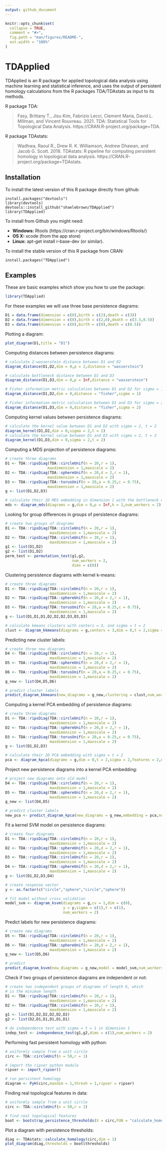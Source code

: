 ```yaml
---
output: github_document
---
```


<!-- README.md is generated from README.Rmd. Please edit that file -->

```r
knitr::opts_chunk$set(
  collapse = TRUE,
  comment = "#>",
  fig.path = "man/figures/README-",
  out.width = "100%"
)
```

# TDApplied

<!-- badges: start -->
<!-- badges: end -->

TDApplied is an R package for applied topological data analysis using machine learning and statistical inference, and uses the output of persistent homology calculations from the R packages TDA/TDAstats as input to its methods.

R package TDA:

> Fasy, Brittany T., Jisu Kim, Fabrizio Lecci, Clement Maria, David L. Millman, and Vincent Rouvreau. 2021. TDA: Statistical Tools for Topological Data Analysis. https://CRAN.R-project.org/package=TDA.

R package TDAstats:

> Wadhwa, Raoul R., Drew R. K. Williamson, Andrew Dhawan, and Jacob G. Scott. 2018. TDAstats: R pipeline for computing persistent homology in topological data analysis. https://CRAN.R-project.org/package=TDAstats.

## Installation

To install the latest version of this R package directly from github:

    install.packages("devtools")
    library(devtools)
    devtools::install_github("shaelebrown/TDApplied")
    library(TDApplied)

To install from Github you might need: 

- **Windows:** Rtools (https://cran.r-project.org/bin/windows/Rtools/)
- **OS X:** xcode (from the app store)
- **Linux:** apt-get install r-base-dev (or similar).

To install the stable version of this R package from CRAN:

    install.packages("TDApplied")

## Examples

These are basic examples which show you how to use the package:

```r
library(TDApplied)
```

For these examples we will use three base persistence diagrams:

```r
D1 = data.frame(dimension = c(0),birth = c(2),death = c(3))
D2 = data.frame(dimension = c(0),birth = c(2,0),death = c(3.3,0.5))
D3 = data.frame(dimension = c(0),birth = c(0),death = c(0.5))
```

Plotting a diagram:

```r
plot_diagram(D1,title = "D1")
```

Computing distances between persistence diagrams:

```r
# calculate 2-wasserstein distance between D1 and D2
diagram_distance(D1,D2,dim = 0,p = 2,distance = "wasserstein")

# calculate bottleneck distance between D1 and D3
diagram_distance(D1,D3,dim = 0,p = Inf,distance = "wasserstein")

# Fisher information metric calculation between D1 and D2 for sigma = 1
diagram_distance(D1,D2,dim = 0,distance = "fisher",sigma = 1)

# Fisher information metric calculation between D1 and D3 for sigma = 2
diagram_distance(D1,D3,dim = 0,distance = "fisher",sigma = 2)
```

Computing kernel values between persistence diagrams:

```r
# calculate the kernel value between D1 and D2 with sigma = 2, t = 2
diagram_kernel(D1,D2,dim = 0,sigma = 2,t = 2)
# calculate the kernel value between D1 and D3 with sigma = 2, t = 2
diagram_kernel(D1,D3,dim = 0,sigma = 2,t = 2)
```

Computing a MDS projection of persistence diagrams:

```r
# create three diagrams
D1 <- TDA::ripsDiag(TDA::circleUnif(n = 20,r = 1),
                   maxdimension = 1,maxscale = 2)
D2 <- TDA::ripsDiag(TDA::sphereUnif(n = 20,d = 2,r = 1),
                   maxdimension = 1,maxscale = 2)
D3 <- TDA::ripsDiag(TDA::torusUnif(n = 20,a = 0.25,c = 0.75),
                   maxdimension = 1,maxscale = 2)
g <- list(D1,D2,D3)

# calculate their 2D MDS embedding in dimension 1 with the bottleneck distance
mds <- diagram_mds(diagrams = g,dim = 0,p = Inf,k = 2,num_workers = 2)
```

Looking for group differences in groups of persistence diagrams:

```r
# create two groups of diagrams
D1 <- TDA::ripsDiag(TDA::circleUnif(n = 20,r = 1),
                    maxdimension = 1,maxscale = 2)
D2 <- TDA::ripsDiag(TDA::circleUnif(n = 20,r = 1),
                    maxdimension = 1,maxscale = 2)
g1 <- list(D1,D2)
g2 <- list(D1,D2)
perm_test <- permutation_test(g1,g2,
                              num_workers = 2,
                              dims = c(0))
```

Clustering persistence diagrams with kernel k-means:

```r
# create three diagrams
D1 <- TDA::ripsDiag(TDA::circleUnif(n = 20,r = 1),
                    maxdimension = 1,maxscale = 2)
D2 <- TDA::ripsDiag(TDA::sphereUnif(n = 20,d = 2,r = 1),
                    maxdimension = 1,maxscale = 2)
D3 <- TDA::ripsDiag(TDA::torusUnif(n = 20,a = 0.25,c = 0.75),
                    maxdimension = 1,maxscale = 2)
g <- list(D1,D1,D1,D2,D2,D2,D3,D3,D3)

# calculate kmeans clusters with centers = 3, and sigma = t = 2
clust <- diagram_kkmeans(diagrams = g,centers = 3,dim = 0,t = 2,sigma = 2,num_workers = 2)
```

Predicting new cluster labels:

```r
# create three new diagrams
D4 <- TDA::ripsDiag(TDA::circleUnif(n = 20,r = 1),
                    maxdimension = 1,maxscale = 2)
D5 <- TDA::ripsDiag(TDA::sphereUnif(n = 20,d = 2,r = 1),
                    maxdimension = 1,maxscale = 2)
D6 <- TDA::ripsDiag(TDA::torusUnif(n = 20,a = 0.25,c = 0.75),
                    maxdimension = 1,maxscale = 2)
g_new <- list(D4,D5,D6)

# predict cluster labels
predict_diagram_kkmeans(new_diagrams = g_new,clustering = clust,num_workers = 2)
```

Computing a kernel PCA embedding of persistence diagrams:

```r
# create three diagrams
D1 <- TDA::ripsDiag(TDA::circleUnif(n = 20,r = 1),
                    maxdimension = 1,maxscale = 2)
D2 <- TDA::ripsDiag(TDA::sphereUnif(n = 20,d = 2,r = 1),
                    maxdimension = 1,maxscale = 2)
D3 <- TDA::ripsDiag(TDA::torusUnif(n = 20,a = 0.25,c = 0.75),
                    maxdimension = 1,maxscale = 2)
g <- list(D1,D2,D3)

# calculate their 2D PCA embedding with sigma = t = 2
pca <- diagram_kpca(diagrams = g,dim = 0,t = 2,sigma = 2,features = 2,num_workers = 2)
```

Project new persistence diagrams into a kernel PCA embedding:

```r
# project new diagrams onto old model
D4 <- TDA::ripsDiag(TDA::circleUnif(n = 20,r = 1),
                    maxdimension = 1,maxscale = 2)
D5 <- TDA::ripsDiag(TDA::sphereUnif(n = 20,d = 2,r = 1),
                    maxdimension = 1,maxscale = 2)
g_new <- list(D4,D5)

# predict cluster labels
new_pca <- predict_diagram_kpca(new_diagrams = g_new,embedding = pca,num_workers = 2)
```

Fit a kernel SVM model on persistence diagrams:

```r
# create four diagrams
D1 <- TDA::ripsDiag(TDA::circleUnif(n = 20,r = 1),
                    maxdimension = 1,maxscale = 2)
D2 <- TDA::ripsDiag(TDA::sphereUnif(n = 20,d = 2,r = 1),
                    maxdimension = 1,maxscale = 2)
D3 <- TDA::ripsDiag(TDA::circleUnif(n = 20,r = 1),
                    maxdimension = 1,maxscale = 2)
D4 <- TDA::ripsDiag(TDA::sphereUnif(n = 20,d = 2,r = 1),
                    maxdimension = 1,maxscale = 2)
g <- list(D1,D2,D3,D4)

# create response vector
y <- as.factor(c("circle","sphere","circle","sphere"))

# fit model without cross validation
model_svm <- diagram_ksvm(diagrams = g,cv = 1,dim = c(0),
                          y = y,sigma = c(1),t = c(1),
                          num_workers = 2)
```

Predict labels for new persistence diagrams:

```r
# create new diagrams
D5 <- TDA::ripsDiag(TDA::circleUnif(n = 20,r = 1),
                    maxdimension = 1,maxscale = 2)
D6 <- TDA::ripsDiag(TDA::sphereUnif(n = 20,d = 2,r = 1),
                    maxdimension = 1,maxscale = 2)
g_new <- list(D5,D6)

# predict
predict_diagram_ksvm(new_diagrams = g_new,model = model_svm,num_workers = 2)
```

Check if two groups of persistence diagrams are independent or not:

```r
# create two independent groups of diagrams of length 6, which
# is the minimum length
D1 <- TDA::ripsDiag(TDA::circleUnif(n = 20,r = 1),
                    maxdimension = 1,maxscale = 2)
D2 <- TDA::ripsDiag(TDA::circleUnif(n = 20,r = 1),
                    maxdimension = 1,maxscale = 2)
g1 <- list(D1,D2,D2,D2,D2,D2)
g2 <- list(D2,D1,D1,D1,D1,D1)

# do independence test with sigma = t = 1 in dimension 1
indep_test <- independence_test(g1,g2,dims = c(1),num_workers = 2)
```

Performing fast persistent homology with python:

```r
# uniformly sample from a unit circle
circ <- TDA::circleUnif(n = 50,r = 1)

# import the ripser python module
ripser <- import_ripser()

# run persistent homology
diagram <- PyH(circ,maxdim = 1,thresh = 1,ripser = ripser)
```

Finding real topological features in data:

```r
# uniformly sample from a unit circle
circ <- TDA::circleUnif(n = 50,r = 1)

# find real topological features
boot <- bootstrap_persistence_thresholds(X = circ,FUN = "calculate_homology",maxdim = 1,thresh = 2)
```

Plot a diagram with persistence thresholds:

```r
diag <- TDAstats::calculate_homology(circ,dim = 1)
plot_diagram(diag,thresholds = boot$thresholds)
```